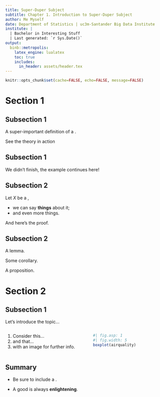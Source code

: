 ```yaml
---
title: Super-Duper Subject
subtitle: Chapter 1. Introduction to Super-Duper Subject
author: Me Myself
date: Department of Statistics | uc3m-Santander Big Data Institute
institute: |
  | Bachelor in Interesting Stuff
  | Last generated: `r Sys.Date()`
output:
  binb::metropolis:
    latex_engine: lualatex
    toc: true
    includes:
      in_header: assets/header.tex
---
```


```r
knitr::opts_chunk$set(cache=FALSE, echo=FALSE, message=FALSE)
```

# Section 1

## Subsection 1

::: {.definition data-latex="[Concept 1]"}
A super-important definition of a \alert{concept}.
:::

::: {.example data-latex="[Concept 1 in practice]"}
See the theory in action
:::

## Subsection 1

::: {.examplecont data-latex="[Cont.]"}
We didn't finish, the example continues here!
:::

## Subsection 2

::: {.theorem data-latex="[Fundamental result]"}
Let $X$ be a \alert{random variable},

- we can say **things** about it;
- and even more things.
:::

::: {.proof data-latex="[Proof.]"}
\footnotesize
And here's the proof.
:::

## Subsection 2

::: {.lemma data-latex=""}
A lemma.
:::

::: {.corollary data-latex=""}
Some corollary.
:::

::: {.proposition data-latex=""}
A proposition.
:::

# Section 2

## Subsection 1

Let's introduce the topic...

::: {.example data-latex="[Illustrative example]"}
:::::: {.columns}
::: {.column width="53%"}
\vspace{10pt}
1. Consider this...
2. and that...
3. with an image for further info.
:::
::: {.column width="47%"}
```r
#| fig.asp: 1
#| fig.width: 5
boxplot(airquality)
```
:::
::::::
:::

## Summary

- Be sure to include a \alert{summary}.

- A good \alert{summary} is always **enlightening**.
